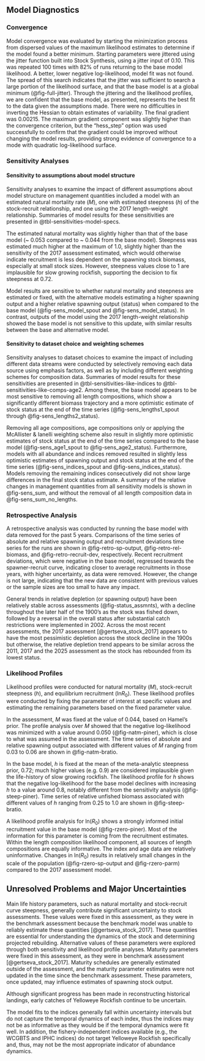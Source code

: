 ## Model Diagnostics

### Convergence

Model convergence was evaluated by starting the minimization process from dispersed values of the maximum likelihood estimates to determine if the model found a better minimum. Starting parameters were jittered using the jitter function built into Stock Synthesis, using a jitter input of 0.10. This was repeated 100 times with 82% of runs returning to the base model likelihood. A better, lower negative log-likelihood, model fit was not found. The spread of this search indicates that the jitter was sufficient to search a large portion of the likelihood surface, and that the base model is at a global minimum (@fig-full-jitter). Through the jittering and the likelihood profiles, we are confident that the base model, as presented, represents the best fit to the data given the assumptions made. There were no difficulties in inverting the Hessian to obtain estimates of variability. The final gradient was 0.00215. The maximum gradient component was slightly higher than the convergence criterion, but the "hess_step" option was used successfully to confirm that the gradient could be improved without changing the model results, providing strong evidence of convergence to a mode with quadratic log-likelihood surface.

### Sensitivity Analyses

#### Sensitivity to assumptions about model structure

Sensitivity analyses to examine the impact of different assumptions about model structure on management quantities included a model with an estimated natural mortality rate ($M$), one with estimated steepness ($h$) of the stock-recruit relationship, and one using the 2017 length-weight relationship. Summaries of model results for these sensitivities are presented in @tbl-sensitivities-model-specs. 

The estimated natural mortality was slightly higher than that of the base model (~ 0.053 compared to ~ 0.044 from the base model). Steepness was estimated much higher at the maximum of 1.0, slightly higher than the sensitivity of the 2017 assessment estimated, which would otherwise indicate recruitment is less dependent on the spawning stock biomass, especially at small stock sizes. However, steepness values close to 1 are implausible for slow growing rockfish, supporting the decision to fix steepness at 0.72. 

Model results are sensitive to whether natural mortality and steepness are estimated or fixed, with the alternative models estimating a higher spawning output and a higher relative spawning output (status) when compared to the base model (@fig-sens_model_spout and @fig-sens_model_status). In contrast, outputs of the model using the 2017 length-weight relationship showed the base model is not sensitive to this update, with similar results between the base and alternative model.   

#### Sensitivity to dataset choice and weighting schemes

Sensitivity analyses to dataset choices to examine the impact of including different data streams were conducted by selectively removing each data source using emphasis factors, as well as by including different weighting schemes for composition data. Summaries of model results for these sensitivities are presented in @tbl-sensitivities-like-indices to @tbl-sensitivities-like-comps-age2. Among these, the base model appears to be most sensitive to removing all length compositions, which show a significantly different biomass trajectory and a more optimistic estimate of stock status at the end of the time series (@fig-sens_lengths1_spout through @fig-sens_lengths2_status). 

Removing all age compositions, \gls{iphc} age compositions only or applying the McAllister & Ianelli weighting scheme also result in slightly more optimistic estimates of stock status at the end of the time series compared to the base model (@fig-sens_age1_spout to @fig-sens_age2_status). Furthermore, models with all abundance and \gls{iphc} indices removed resulted in slightly less optimistic estimates of spawning output and stock status at the end of the time series (@fig-sens_indices_spout and @fig-sens_indices_status). Models removing the remaining indices consecutively did not show large differences in the final stock status estimate. A summary of the relative changes in management quantities from all sensitivity models is shown in @fig-sens_sum, and without the removal of all length composition data in @fig-sens_sum_no_lengths.
 
### Retrospective Analysis

A retrospective analysis was conducted by running the base model with data removed for the past 5 years. Comparisons of the time series of absolute and relative spawning output and recruitment deviations time series for the runs are shown in @fig-retro-sp-output, @fig-retro-rel-biomass, and @fig-retro-recruit-dev, respectively. Recent recruitment deviations, which were negative in the base model, regressed towards the spawner-recruit curve, indicating closer to average recruitments in those years, with higher uncertainty, as data were removed. However, the change is not large, indicating that the new data are consistent with previous values or the sample sizes are too small to have any impact.
 
General trends in relative depletion (or spawning output) have been relatively stable across assessments (@fig-status_assmnts), with a decline throughout the later half of the 1900’s as the stock was fished down, followed by a reversal in the overall status after substantial catch restrictions were implemented in 2002. Across the most recent assessments, the 2017 assessment [@gertseva_stock_2017] appears to have the most pessimistic depletion across the stock decline in the 1900s but otherwise, the relative depletion trend appears to be similar across the 2011, 2017 and the 2025 assessment as the stock has rebounded from its lowest status. 

### Likelihood Profiles

Likelihood profiles were conducted for natural mortality ($M$), stock-recruit steepness ($h$), and equilibrium recruitment (ln$R$~0~). These likelihood profiles were conducted by fixing the parameter of interest at specific values and estimating the remaining parameters based on the fixed parameter value.

In the assessment, $M$ was fixed at the value of 0.044, based on Hamel’s prior. The profile analysis over $M$ showed that the negative log-likelihood was minimized with a value around 0.050 (@fig-natm-piner), which is close to what was assumed in the assessment. The time series of absolute and relative spawning output associated with different values of $M$ ranging from 0.03 to 0.06 are shown in @fig-natm-bratio.

In the base model, $h$ is fixed at the mean of the meta-analytic steepness prior, 0.72; much higher values (e.g. 0.9) are considered implausible given the life-history of slow growing rockfish. The likelihood profile for $h$ shows that the negative log-likelihood for the base model declines with increasing $h$ to a value around 0.8, notably different from the sensitivity analysis (@fig-steep-piner). Time series of relative unfished biomass associated with different values of $h$ ranging from 0.25 to 1.0 are shown in @fig-steep-bratio.

A likelihood profile analysis for ln($R$~0~) shows a strongly informed initial recruitment value in the base model (@fig-rzero-piner). Most of the information for this parameter is coming from the recruitment estimates. Within the length composition likelihood component, all sources of length compositions are equally informative. The index and age data are relatively uninformative. Changes in ln($R$~0~) results in relatively small changes in the scale of the population (@fig-rzero-sp-output and @fig-rzero-parm) compared to the 2017 assessment model. 

## Unresolved Problems and Major Uncertainties

Main life history parameters, such as natural mortality and stock-recruit curve steepness, generally contribute significant uncertainty to stock assessments. These values were fixed in this assessment, as they were in the benchmark assessment because the benchmark model was unable to reliably estimate these quantities [@gertseva_stock_2017]. These quantities are essential for understanding the dynamics of the stock and determining projected rebuilding. Alternative values of these parameters were explored through both sensitivity and likelihood profile analyses. Maturity parameters were fixed in this assessment, as they were in benchmark assessment [@gertseva_stock_2017]. Maturity schedules are generally estimated outside of the assessment, and the maturity parameter estimates were not updated in the time since the benchmark assessment. These parameters, once updated, may influence estimates of spawning stock output.

Although significant progress has been made in reconstructing historical landings, early catches of Yelloweye Rockfish continue to be uncertain.

The model fits to the indices generally fall within uncertainty intervals but do not capture the temporal dynamics of each index, thus the indices may not be as informative as they would be if the temporal dynamics were fit well. In addition, the fishery-independent indices available (e.g., the WCGBTS and IPHC indices) do not target Yelloweye Rockfish specifically and, thus, may not be the most appropriate indicator of abundance dynamics.